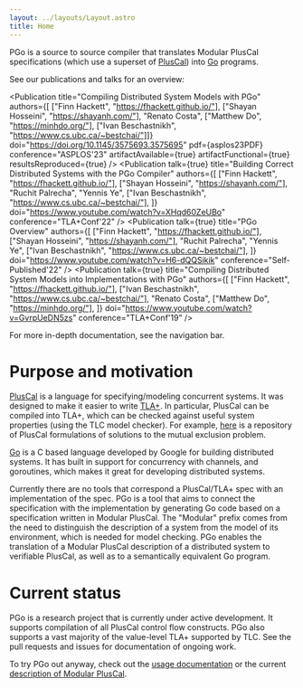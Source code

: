 ```yaml
---
layout: ../layouts/Layout.astro
title: Home
---
```



PGo is a source to source compiler that translates Modular PlusCal
specifications (which use a superset of
[PlusCal](http://lamport.azurewebsites.net/tla/pluscal.html)) into [Go](https://golang.org/) programs.

See our publications and talks for an overview:

<Publication
    title="Compiling Distributed System Models with PGo"
    authors={[
        ["Finn Hackett", "https://fhackett.github.io/"],
        ["Shayan Hosseini", "https://shayanh.com/"],
        "Renato Costa",
        ["Matthew Do", "https://minhdo.org/"],
        ["Ivan Beschastnikh", "https://www.cs.ubc.ca/~bestchai/"]]}
    doi="https://doi.org/10.1145/3575693.3575695"
    pdf={asplos23PDF}
    conference="ASPLOS'23"
    artifactAvailable={true}
    artifactFunctional={true}
    resultsReproduced={true}
/>
<Publication
    talk={true}
    title="Building Correct Distributed Systems with the PGo Compiler"
    authors={[
        ["Finn Hackett", "https://fhackett.github.io/"],
        ["Shayan Hosseini", "https://shayanh.com/"],
        "Ruchit Palrecha",
        "Yennis Ye",
        ["Ivan Beschastnikh", "https://www.cs.ubc.ca/~bestchai/"],
    ]}
    doi="https://www.youtube.com/watch?v=XHqd60ZeUBo"
    conference="TLA+Conf'22"
/>
<Publication
    talk={true}
    title="PGo Overview"
    authors={[
        ["Finn Hackett", "https://fhackett.github.io/"],
        ["Shayan Hosseini", "https://shayanh.com/"],
        "Ruchit Palrecha",
        "Yennis Ye",
        ["Ivan Beschastnikh", "https://www.cs.ubc.ca/~bestchai/"],
    ]}
    doi="https://www.youtube.com/watch?v=H6-dQQSikik"
    conference="Self-Published'22"
/>
<Publication
    talk={true}
    title="Compiling Distributed System Models into Implementations with PGo"
    authors={[
        ["Finn Hackett", "https://fhackett.github.io/"],
        ["Ivan Beschastnikh", "https://www.cs.ubc.ca/~bestchai/"],
        "Renato Costa",
        ["Matthew Do", "https://minhdo.org/"],
    ]}
    doi="https://www.youtube.com/watch?v=GvrpUeDN5zs"
    conference="TLA+Conf'19"
/>

For more in-depth documentation, see the navigation bar.

# Purpose and motivation

[PlusCal](http://lamport.azurewebsites.net/tla/pluscal.html) is a
language for specifying/modeling concurrent systems. It was designed
to make it easier to write [TLA+](https://github.com/tlaplus). In
particular, PlusCal can be compiled into TLA+, which can be checked
against useful system properties (using the TLC model checker). For
example, [here](https://github.com/duerrfk/skp) is a repository of
PlusCal formulations of solutions to the mutual exclusion problem.

[Go](https://golang.org/) is a C based language developed by Google
for building distributed systems. It has built in support for
concurrency with channels, and goroutines, which makes it great for
developing distributed systems.

Currently there are no tools that correspond a PlusCal/TLA+ spec with
an implementation of the spec. PGo is a tool that aims to connect the
specification with the implementation by generating Go code based on a
specification written in Modular PlusCal. The "Modular" prefix
comes from the need to distinguish the description of a system from
the model of its environment, which is needed for model checking.
PGo enables the translation of a Modular PlusCal description of a
distributed system to verifiable PlusCal,
as well as to a semantically equivalent Go program.

# Current status

PGo is a research project that is currently under active development.
It supports compilation of all PlusCal control flow constructs.
PGo also supports a vast majority of the value-level TLA+ supported by TLC.
See the pull requests and issues for documentation of ongoing work.

To try PGo out anyway, check out the <a href="/usage">usage documentation</a> or the current <a href="/mpcal">description of Modular PlusCal</a>.
